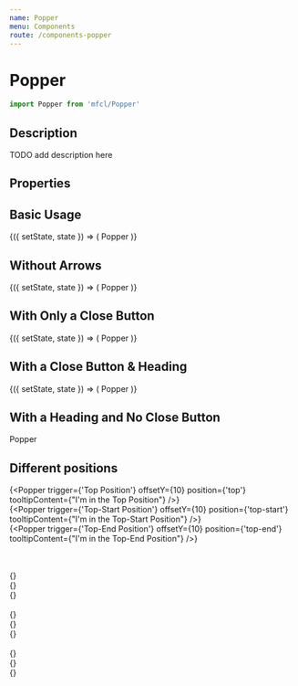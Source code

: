 ```yaml
---
name: Popper
menu: Components
route: /components-popper
---
```



# Popper

```javascript
import Popper from 'mfcl/Popper'
```

## Description

TODO add description here

## Properties

<Props of={Popper} />

## Basic Usage

<Playground>
  <Component initialState={{}}>
    {({ setState, state }) => (
      <Popper
        trigger={'Click Here'}
        position={'top-start'}
        offsetY={10}
        tooltipContent="This is what goes in the popper!"
      >
        Popper
      </Popper>
    )}
  </Component>
</Playground>

## Without Arrows

<Playground>
  <Component initialState={{}}>
    {({ setState, state }) => (
      <Popper
        trigger={'Click Here'}
        position={'top-start'}
        arrow={false}
        offsetY={10}
        tooltipContent="This is what goes in the popper!"
      >
        Popper
      </Popper>
    )}
  </Component>
</Playground>

## With Only a Close Button

<Playground>
  <Component initialState={{}}>
    {({ setState, state }) => (
      <Popper
        trigger={'Click Here'}
        position={'top-start'}
        offsetY={10}
        tooltipContent="This is what goes in the popper!"
        closeBtn={true}
      >
        Popper
      </Popper>
    )}
  </Component>
</Playground>

## With a Close Button & Heading

<Playground>
  <Component initialState={{}}>
    {({ setState, state }) => (
      <Popper
        trigger={'Click Here'}
        position={'top-start'}
        offsetY={10}
        tooltipContent="This is what goes in the popper!"
        closeBtn={true}
        header={'Header'}
      >
        Popper
      </Popper>
    )}
  </Component>
</Playground>

## With a Heading and No Close Button

<Playground>
  <Popper
    trigger={'Click Here'}
    position={'top-start'}
    offsetY={10}
    tooltipContent="This is what goes in the popper!"
    header={'Header'}
  >
    Popper
  </Popper>
</Playground>

## Different positions

<Playground>
  
  <Row>{<Popper trigger={'Top Position'} offsetY={10} position={'top'} tooltipContent={"I'm in the Top Position"} />}</Row>
  <br />
  <Row>{<Popper trigger={'Top-Start Position'} offsetY={10} position={'top-start'} tooltipContent={"I'm in the Top-Start Position"} />}</Row>
  <br />
  <Row> {<Popper trigger={'Top-End Position'} offsetY={10} position={'top-end'} tooltipContent={"I'm in the Top-End Position"} />}</Row>
  
  <br />
  <br />
  <Row>{<Popper trigger={'Bottom Position'} offsetY={10} position={'bottom'} tooltipContent={'I am in the Bottom Position'} />}</Row>
  <br />
  <Row>{<Popper trigger={'Bottom-Start Position'} offsetY={10} position={'bottom-start'} tooltipContent={'I am in the Bottom-Start Position'} />}</Row>
  <br />
  <Row> {<Popper trigger={'Bottom-End Position'} offsetY={10} position={'bottom-end'} tooltipContent={'I am in the Bottom-End Position'} />}</Row>
  
  <br />
  <br />
  <Row>{<Popper trigger={'Left Position'} offsetY={10} position={'left'} tooltipContent={'I am in the Left Position'} />}</Row>
  <br />
  <Row>{<Popper trigger={'Left-Start Position'} offsetY={10} position={'left-start'} tooltipContent={'I am in the Left-Start Position'} />}</Row>
  <br />
  <Row> {<Popper trigger={'Left-End Position'} offsetY={10} position={'left-end'} tooltipContent={'I am in the Left-End Position'} />}</Row>
  
  <br />
  <br />
  <Row>{<Popper trigger={'Right Position'} offsetY={10} position={'right'} tooltipContent={'I am in the Right Position'} />}</Row>
  <br />
  <Row>{<Popper trigger={'Right-Start Position'} offsetY={10} position={'right-start'} tooltipContent={'I am in the Right-Start Position'} />}</Row>
  <br />
  <Row> {<Popper trigger={'Right-End Position'} offsetY={10} position={'right-end'} tooltipContent={'I am in the Right-End Position'} />}</Row>


</Playground>

